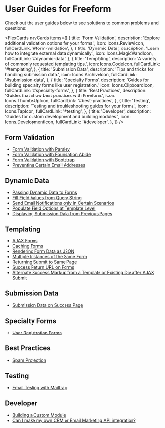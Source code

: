 

# User Guides for Freeform

Check out the user guides below to see solutions to common problems and questions:

<FlexCards
  navCards
  items={[
    {
      title: 'Form Validation',
      description: 'Explore additional validation options for your forms.',
      icon: Icons.ReviewIcon,
      fullCardLink: '#form-validation',
    },
    {
      title: 'Dynamic Data',
      description: 'Learn how to integrate external data dynamically.',
      icon: Icons.MagicWandIcon,
      fullCardLink: '#dynamic-data',
    },
    {
      title: 'Templating',
      description: 'A variety of commonly requested templating tips.',
      icon: Icons.CodeIcon,
      fullCardLink: '#templating',
    },
    {
      title: 'Submission Data',
      description: 'Tips and tricks for handling submission data.',
      icon: Icons.ArchiveIcon,
      fullCardLink: '#submission-data',
    },
    {
      title: 'Specialty Forms',
      description:
        'Guides for building specialty forms like user registration.',
      icon: Icons.ClipboardIcon,
      fullCardLink: '#specialty-forms',
    },
    {
      title: 'Best Practices',
      description: 'Guides that show best practices with Freeform.',
      icon: Icons.ThumbsUpIcon,
      fullCardLink: '#best-practices',
    },
    {
      title: 'Testing',
      description: 'Testing and troubleshooting guides for your forms.',
      icon: Icons.TapIcon,
      fullCardLink: '#testing',
    },
    {
      title: 'Developer',
      description: 'Guides for custom development and building modules.',
      icon: Icons.DevelopmentIcon,
      fullCardLink: '#developer',
    },
  ]}
/>

## Form Validation

- [Form Validation with Parsley](./form-validation/form-validation-with-parsley/)
- [Form Validation with Foundation Abide](./form-validation/form-validation-with-foundation-abide/)
- [Form Validation with Bootstrap](./form-validation/form-validation-with-bootstrap/)
- [Preventing Certain Email Addresses](./form-validation/preventing-email-addresses/)

## Dynamic Data

- [Passing Dynamic Data to Forms](./dynamic-data/passing-dynamic-data-to-forms.mdx)
- [Fill Field Values from Query String](./dynamic-data/fill-field-values-from-query-string/)
- [Send Email Notifications only in Certain Scenarios](./dynamic-data/email-notifications-certain-scenarios/)
- [Populate Field Options at Template Level](./dynamic-data/populate-field-options-at-template-level/)
- [Displaying Submission Data from Previous Pages](./dynamic-data/displaying-submission-data-from-previous-pages.mdx)

## Templating

- [AJAX Forms](./templating/ajax-forms.mdx)
- [Caching Forms](./templating/caching-forms.mdx)
- [Rendering Form Data as JSON](./templating/rendering-form-data-as-json/)
- [Multiple Instances of the Same Form](./templating/multiple-instances-of-same-form.md)
- [Returning Submit to Same Page](./templating/return-same-page/)
- [Success Return URL on Forms](./templating/success-return-on-forms.mdx)
- [Alternate Success Markup from a Template or Existing Div after AJAX Submit](./templating/ajax-return-loads-success/)

## Submission Data

- [Submission Data on Success Page](./submission-data/submission-data-success/)

## Specialty Forms

- [User Registration Forms](./speciality-forms/user-registration.mdx)

## Best Practices

- [Spam Protection](./best-practices/spam-protection.mdx)

## Testing

- [Email Testing with Mailtrap](./testing/email-testing-mailtrap.mdx)

## Developer

- [Building a Custom Module](./developer/building-a-custom-module.mdx)
- [Can I make my own CRM or Email Marketing API integration?](./developer/custom-integrations.mdx)
